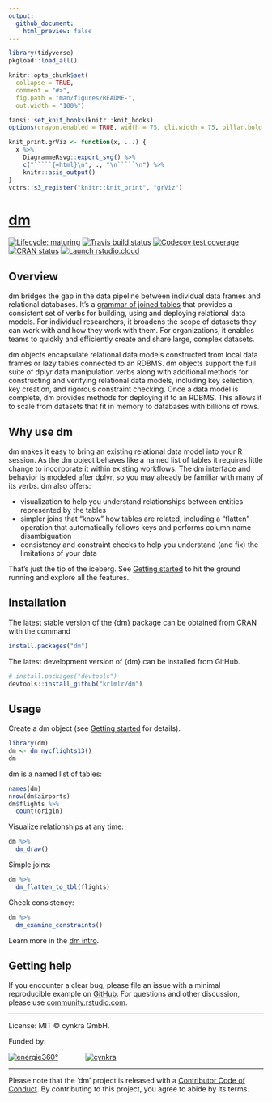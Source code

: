 ```yaml
---
output:
  github_document:
    html_preview: false
---
```


<!-- README.md is generated from README.Rmd. Please edit that file -->

```r
library(tidyverse)
pkgload::load_all()

knitr::opts_chunk$set(
  collapse = TRUE,
  comment = "#>",
  fig.path = "man/figures/README-",
  out.width = "100%")

fansi::set_knit_hooks(knitr::knit_hooks)
options(crayon.enabled = TRUE, width = 75, cli.width = 75, pillar.bold = TRUE)

knit_print.grViz <- function(x, ...) {
  x %>%
    DiagrammeRsvg::export_svg() %>%
    c("`````{=html}\n", ., "\n`````\n") %>%
    knitr::asis_output()
}
vctrs::s3_register("knitr::knit_print", "grViz")
```

# [dm](https://krlmlr.github.io/dm)

<!-- badges: start -->
[![Lifecycle: maturing](https://img.shields.io/badge/lifecycle-maturing-blue.svg)](https://www.tidyverse.org/lifecycle/#maturing)
[![Travis build status](https://travis-ci.org/krlmlr/dm.svg?branch=master)](https://travis-ci.org/krlmlr/dm)
[![Codecov test coverage](https://codecov.io/gh/krlmlr/dm/branch/master/graph/badge.svg)](https://codecov.io/gh/krlmlr/dm?branch=master)
[![CRAN status](https://www.r-pkg.org/badges/version/dm)](https://CRAN.R-project.org/package=dm)
[![Launch rstudio.cloud](https://img.shields.io/badge/rstudio-cloud-blue.svg)](https://rstudio.cloud/project/523482)
<!-- badges: end -->

## Overview

dm bridges the gap in the data pipeline between individual data frames and relational databases.
It's a [grammar of joined tables](https://twitter.com/drob/status/1224851726068527106) that provides a consistent set of verbs for building, using and deploying relational data models.
For individual researchers, it broadens the scope of datasets they can work with and how they work with them.
For organizations, it enables teams to quickly and efficiently create and share large, complex datasets.

dm objects encapsulate relational data models constructed from local data frames or lazy tables connected to an RDBMS.
dm objects support the full suite of dplyr data manipulation verbs along with additional methods for constructing and verifying relational data models, including key selection, key creation, and rigorous constraint checking.
Once a data model is complete, dm provides methods for deploying it to an RDBMS.
This allows it to scale from datasets that fit in memory to databases with billions of rows.

## Why use dm

dm makes it easy to bring an existing relational data model into your R session.
As the dm object behaves like a named list of tables it requires little change to incorporate it within existing workflows.
The dm interface and behavior is modeled after dplyr, so you may already be familiar with many of its verbs.
dm also offers:

- visualization to help you understand relationships between entities represented by the tables
- simpler joins that "know" how tables are related, including a "flatten" operation that automatically follows keys and performs column name disambiguation
- consistency and constraint checks to help you understand (and fix) the limitations of your data

That's just the tip of the iceberg.
See [Getting started](https://krlmlr.github.io/dm/articles/dm.html) to hit the ground running and explore all the features.


## Installation

The latest stable version of the {dm} package can be obtained from [CRAN](https://CRAN.R-project.org/package=dm) with the command

```r
install.packages("dm")
```

The latest development version of {dm} can be installed from GitHub.

```r
# install.packages("devtools")
devtools::install_github("krlmlr/dm")
```

## Usage

Create a dm object (see [Getting started](https://krlmlr.github.io/dm/articles/dm.html) for details).

```r
library(dm)
dm <- dm_nycflights13()
dm
```

dm is a named list of tables:

```r
names(dm)
nrow(dm$airports)
dm$flights %>%
  count(origin)
```

Visualize relationships at any time:

```r
dm %>%
  dm_draw()
```

Simple joins:

```r
dm %>%
  dm_flatten_to_tbl(flights)
```

Check consistency:

```r
dm %>%
  dm_examine_constraints()
```

Learn more in the [dm intro](https://krlmlr.github.io/dm/articles/dm.html).

## Getting help

If you encounter a clear bug, please file an issue with a minimal reproducible example on [GitHub](https://github.com/krlmlr/dm/issues).
For questions and other discussion, please use [community.rstudio.com](https://community.rstudio.com/).


---

License: MIT © cynkra GmbH.

Funded by:

[![energie360°](man/figures/energie-72.png)](https://www.energie360.ch)
<span style="padding-right:50px">
</span>
[![cynkra](man/figures/cynkra-72.png)](https://www.cynkra.com/)

---

Please note that the 'dm' project is released with a [Contributor Code of Conduct](https://krlmlr.github.io/dm/CODE_OF_CONDUCT.html).
By contributing to this project, you agree to abide by its terms.
